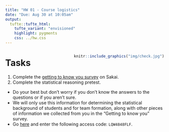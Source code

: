 ```yaml
---
title: "HW 01 - Course logistics"
date: "Due: Aug 30 at 10:05am"
output: 
  tufte::tufte_html:
    tufte_variant: "envisioned"
    highlight: pygments
    css: ../hw.css
---
```


<div style= "float:right;position: relative; margin-left: 20px">
```r
knitr::include_graphics("img/check.jpg")
```
</div>

# Tasks

1. Complete the [getting to know you survey](https://sakai.duke.edu/samigo-app/servlet/Login?id=6fa7ebf3-01af-42a6-91ba-3e813d3901221535437494765) on Sakai.
2. Complete the statistical reasoning pretest.
  - Do your best but don't worry if you don't know the answers to the questions or if you aren't sure. 
  - We will only use this information for determining the statistical background of students and for team formation, along with other pieces of information we collected from you in the "Getting to know you" survey.
  - Go [here](https://urldefense.proofpoint.com/v2/url?u=https-3A__apps3.cehd.umn.edu_artist_user_scale-5Fselect.html&d=DwIBAg&c=imBPVzF25OnBgGmVOlcsiEgHoG1i6YHLR0Sj_gZ4adc&r=VMaFnDxOO7DFh_jmcYrq6Oi2_V_d1YoR6dsQ-kCSJjw&m=vANxgQYHuOU8DGPrqtDNuOga8DxVIhjJhKMTrNiet-8&s=wKC-mJiFGfG388o1bV-GNC_3cKPoiOtN3z6xZMxcz8E&e=
) and enter the following access code: `LQW4848FLF`.
